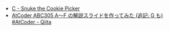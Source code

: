 
<Meta title="ABC305/ABC305-C" />
<Slide src={Png} label="ABC305 C - Snuke the Cookie Picker" />

- [C \- Snuke the Cookie Picker](https://atcoder.jp/contests/abc305/tasks/abc305_c)
- [AtCoder ABC305 A～F の解説スライドを作ってみた \(追記: G も\) \#AtCoder \- Qiita](https://qiita.com/hossie/items/bb08bf6abe92b2f85269)

